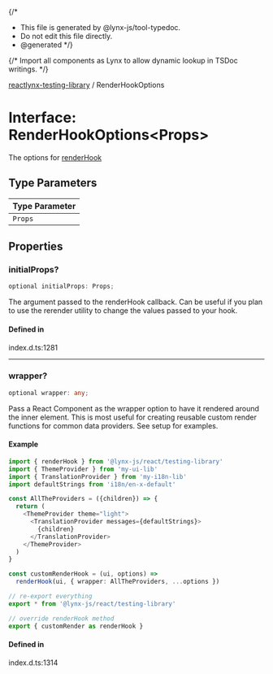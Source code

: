 {/*
* This file is generated by @lynx-js/tool-typedoc.
* Do not edit this file directly.
* @generated
*/}

{/* Import all components as Lynx to allow dynamic lookup in TSDoc writings. */}


[reactlynx-testing-library](/api/reactlynx-testing-library/index.mdx) / RenderHookOptions

# Interface: RenderHookOptions\<Props\>

The options for [renderHook](/api/reactlynx-testing-library/Function.renderHook.mdx)

## Type Parameters

| Type Parameter |
| ------ |
| `Props` |

## Properties

### initialProps?

```ts
optional initialProps: Props;
```

The argument passed to the renderHook callback. Can be useful if you plan
to use the rerender utility to change the values passed to your hook.

#### Defined in

index.d.ts:1281

***

### wrapper?

```ts
optional wrapper: any;
```

Pass a React Component as the wrapper option to have it rendered around the inner element. This is most useful for creating
 reusable custom render functions for common data providers. See setup for examples.

#### Example

```ts
import { renderHook } from '@lynx-js/react/testing-library'
import { ThemeProvider } from 'my-ui-lib'
import { TranslationProvider } from 'my-i18n-lib'
import defaultStrings from 'i18n/en-x-default'

const AllTheProviders = ({children}) => {
  return (
    <ThemeProvider theme="light">
      <TranslationProvider messages={defaultStrings}>
        {children}
      </TranslationProvider>
    </ThemeProvider>
  )
}

const customRenderHook = (ui, options) =>
  renderHook(ui, { wrapper: AllTheProviders, ...options })

// re-export everything
export * from '@lynx-js/react/testing-library'

// override renderHook method
export { customRender as renderHook }
```

#### Defined in

index.d.ts:1314
